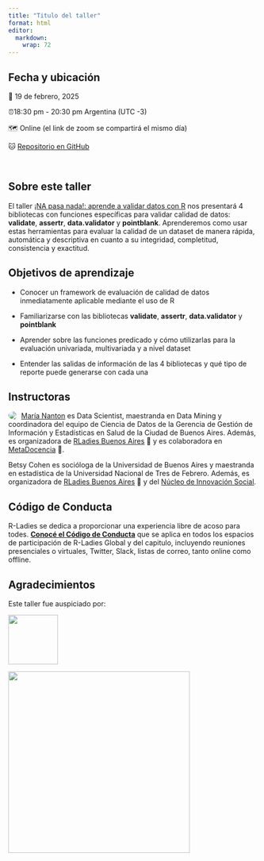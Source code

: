 ```yaml
---
title: "Titulo del taller"
format: html
editor: 
  markdown: 
    wrap: 72
---
```


## Fecha y ubicación

📆 19 de febrero, 2025

⏰18:30 pm - 20:30 pm Argentina (UTC -3)

🗺️ Online (el link de zoom se compartirá el mismo día)

🐱 [Repositorio en
GitHub](https://github.com/mcnanton/RladiesBA-TallerValidacionDatos)

\

## Sobre este taller

El taller [¡NA pasa nada!: aprende a validar datos con
R](https://www.meetup.com/rladies-buenos-aires/events/305989967/) nos
presentará 4 bibliotecas con funciones específicas para validar calidad
de datos: **validate**, **assertr**, **data.validator** y
**pointblank**. Aprenderemos como usar estas herramientas para evaluar
la calidad de un dataset de manera rápida, automática y descriptiva en
cuanto a su integridad, completitud, consistencia y exactitud.

## Objetivos de aprendizaje

-   Conocer un framework de evaluación de calidad de datos
    inmediatamente aplicable mediante el uso de R

-   Familiarizarse con las bibliotecas **validate**, **assertr**,
    **data.validator** y **pointblank**

-   Aprender sobre las funciones predicado y cómo utilizarlas para la
    evaluación univariada, multivariada y a nivel dataset

-   Entender las salidas de información de las 4 bibliotecas y qué tipo
    de reporte puede generarse con cada una

## Instructoras

![](images/maria_cristina_nanton.jpeg){style="float:left;padding: 0 10px 0 0; border-radius:50%"}

[María Nanton](https://rladiesba.netlify.app/author/maria-nanton/) es
Data Scientist, maestranda en Data Mining y coordinadora del equipo de
Ciencia de Datos de la Gerencia de Gestión de Información y Estadísticas
en Salud de la Ciudad de Buenos Aires. Además, es organizadora de
[RLadies Buenos Aires](https://rladiesba.netlify.app/) 💜 y es
colaboradora en [MetaDocencia](https://www.metadocencia.org/) 🍎.

Betsy Cohen es socióloga de la Universidad de Buenos Aires y maestranda
en estadística de la Universidad Nacional de Tres de Febrero. Además, es
organizadora de [RLadies Buenos Aires](https://rladiesba.netlify.app/)
💜 y del [Núcleo de Innovación
Social](https://www.linkedin.com/company/nucleois/?originalSubdomain=ar).\

## Código de Conducta

R-Ladies se dedica a proporcionar una experiencia libre de acoso para
todes. [**Conocé el Código de
Conducta**](https://github.com/rladies/.github/blob/master/CODE_OF_CONDUCT.md#spanish)
que se aplica en todos los espacios de participación de R-Ladies Global
y del capitulo, incluyendo reuniones presenciales o virtuales, Twitter,
Slack, listas de correo, tanto online como offline.

## Agradecimientos

Este taller fue auspiciado por:

[![](slides/images/rladies-logo.png){width="100"}](https://rladies.org/)

[![](slides/images/rconsortium.png){width="366"}](https://r-consortium.org/)
